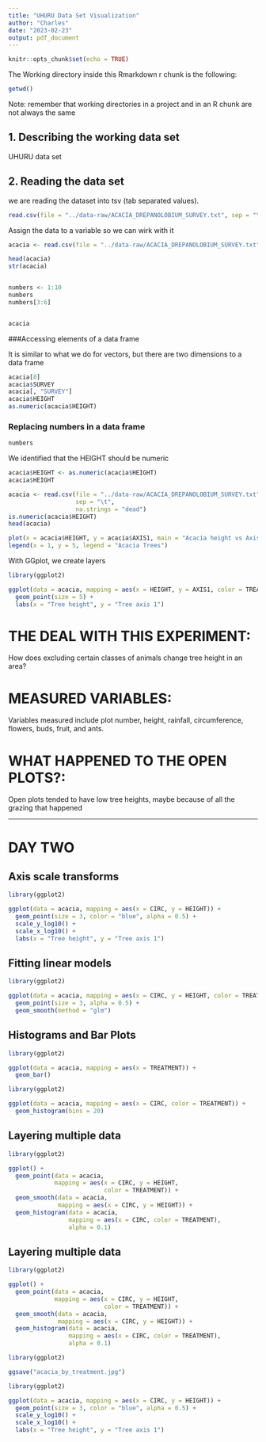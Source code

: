 ---
title: "UHURU Data Set Visualization"
author: "Charles"
date: "2023-02-23"
output: pdf_document
---

```{r setup, include=FALSE}
knitr::opts_chunk$set(echo = TRUE)
```

The Working directory inside this Rmarkdown r chunk is the following:
```{r}
getwd()
```

Note: remember that working directories in a project and in an R chunk are not always the same

## 1. Describing the working data set

UHURU data set

## 2. Reading the data set

we are reading the dataset into tsv (tab separated values).
```{r eval =TRUE}
read.csv(file = "../data-raw/ACACIA_DREPANOLOBIUM_SURVEY.txt", sep = "\t")
```

Assign the data to a variable so we can wirk with it
```{r eval =TRUE}
acacia <- read.csv(file = "../data-raw/ACACIA_DREPANOLOBIUM_SURVEY.txt", sep = "\t")
```

```{r}
head(acacia)
str(acacia)


numbers <- 1:10
numbers
numbers[3:6]


acacia
```


###Accessing elements of a data frame

It is similar to what we do for vectors, but there are two dimensions to a data frame

```{r}
acacia[8]
acacia$SURVEY
acacia[, "SURVEY"]
acacia$HEIGHT
as.numeric(acacia$HEIGHT)
```

### Replacing numbers in a data frame



```{r}
numbers
```
We identified that the HEIGHT should be numeric
```{r}
acacia$HEIGHT <- as.numeric(acacia$HEIGHT)
acacia$HEIGHT
```
```{r}
acacia <- read.csv(file = "../data-raw/ACACIA_DREPANOLOBIUM_SURVEY.txt", 
                   sep = "\t",
                   na.strings = "dead")
is.numeric(acacia$HEIGHT) 
head(acacia)
```






```{r}
plot(x = acacia$HEIGHT, y = acacia$AXIS1, main = "Acacia height vs Axis")
legend(x = 1, y = 5, legend = "Acacia Trees")
```
With GGplot, we create layers

```{r}
library(ggplot2)

ggplot(data = acacia, mapping = aes(x = HEIGHT, y = AXIS1, color = TREATMENT)) +
  geom_point(size = 5) +
  labs(x = "Tree height", y = "Tree axis 1")
```

# THE DEAL WITH THIS EXPERIMENT:
How does excluding certain classes of animals change tree height in an area?

# MEASURED VARIABLES:
Variables measured include plot number, height, rainfall, circumference, flowers, buds, fruit, and ants.

# WHAT HAPPENED TO THE OPEN PLOTS?:
Open plots tended to have low tree heights, maybe because of all the grazing that happened

---
# DAY TWO
## Axis scale transforms
```{r}
library(ggplot2)

ggplot(data = acacia, mapping = aes(x = CIRC, y = HEIGHT)) +
  geom_point(size = 3, color = "blue", alpha = 0.5) +
  scale_y_log10() +
  scale_x_log10() +
  labs(x = "Tree height", y = "Tree axis 1")
```

## Fitting linear models
```{r}
library(ggplot2)

ggplot(data = acacia, mapping = aes(x = CIRC, y = HEIGHT, color = TREATMENT, linetype = TREATMENT)) +
  geom_point(size = 3, alpha = 0.5) +
  geom_smooth(method = "glm")
```

## Histograms and Bar Plots
```{r}
library(ggplot2)

ggplot(data = acacia, mapping = aes(x = TREATMENT)) +
  geom_bar()
```
```{r}
library(ggplot2)

ggplot(data = acacia, mapping = aes(x = CIRC, color = TREATMENT)) +
  geom_histogram(bins = 20)
```

## Layering multiple data
```{r}
library(ggplot2)

ggplot() +
  geom_point(data = acacia,
             mapping = aes(x = CIRC, y = HEIGHT,
                           color = TREATMENT)) +
  geom_smooth(data = acacia,
              mapping = aes(x = CIRC, y = HEIGHT)) +
  geom_histogram(data = acacia,
                 mapping = aes(x = CIRC, color = TREATMENT),
                 alpha = 0.1)
```

## Layering multiple data
```{r}
library(ggplot2)

ggplot() +
  geom_point(data = acacia,
             mapping = aes(x = CIRC, y = HEIGHT,
                           color = TREATMENT)) +
  geom_smooth(data = acacia,
              mapping = aes(x = CIRC, y = HEIGHT)) +
  geom_histogram(data = acacia,
                 mapping = aes(x = CIRC, color = TREATMENT),
                 alpha = 0.1)
```

```{r}
library(ggplot2)

ggsave("acacia_by_treatment.jpg")
```

```{r}
library(ggplot2)

ggplot(data = acacia, mapping = aes(x = CIRC, y = HEIGHT)) +
  geom_point(size = 3, color = "blue", alpha = 0.5) +
  scale_y_log10() +
  scale_x_log10() +
  labs(x = "Tree height", y = "Tree axis 1")
```









